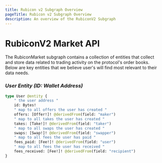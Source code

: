 ```yaml
---
title: Rubicon v2 Subgraph Overview
pageTitle: Rubicon v2 Subgraph Overview
description: An overview of the RubiconV2 Subgraph
---
```


# RubiconV2 Market API

The RubiconMarket subgraph contains a collection of entities that collect and store data related to trading activity on the protocol's order books. Below are key entities that we believe user's will find most relevant to their data needs.

### _**User Entity (ID: Wallet Address)**_

```graphql
type User @entity {
    " the user address "
    id: Bytes!
    " map to all offers the user has created "
    offers: [Offer!]! @derivedFrom(field: "maker")
    " map to all takes the user has created "
    takes: [Take!]! @derivedFrom(field: "taker")
    " map to all swaps the user has created "
    swaps: [Swap!]! @derivedFrom(field: "swapper")
    " map to all fees the user has paid "
    fees_paid: [Fee!]! @derivedFrom(field: "user")
    " map to all fees the user has received "
    fees_received: [Fee!]! @derivedFrom(field: "recipient")
}
```